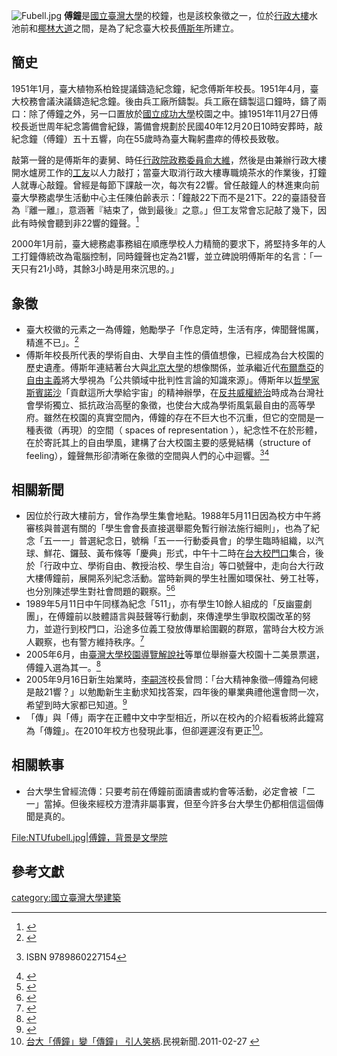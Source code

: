 {{coord|25|1|1.71|N|121|32|12.35|E|display=title}}
[[File:Fubell.jpg|thumb]]
'''傅鐘'''是[[國立臺灣大學|國立臺灣大學]]的校鐘，也是該校象徵之一，位於[[國立臺灣大學行政大樓|行政大樓]]水池前和[[椰林大道|椰林大道]]之間，是為了紀念臺大校長[[傅斯年|傅斯年]]所建立。

==簡史==
1951年1月，臺大植物系柏銓提議鑄造紀念鐘，紀念傅斯年校長。1951年4月，臺大校務會議決議鑄造紀念鐘。{{R|校史稿|page1=634}}後由兵工廠所鑄製。兵工廠在鑄製這口鐘時，鑄了兩口：除了傅鐘之外，另一口置放於[[國立成功大學|國立成功大學]]校園之中。據1951年11月27日傅校長逝世周年紀念籌備會紀錄，籌備會規劃於民國40年12月20日10時安葬時，敲紀念鐘（傅鐘）五十五響，向在55歲時為臺大鞠躬盡瘁的傅校長致敬。

敲第一聲的是傅斯年的妻舅、時任[[行政院政務委員|行政院政務委員]][[俞大維|俞大維]]，然後是由兼辦行政大樓開水爐房工作的[[工友|工友]]以人力敲打；當臺大取消行政大樓專職燒茶水的作業後，打鐘人就專心敲鐘。曾經是每節下課敲一次，每次有22響。曾任敲鐘人的林進東向前臺大學務處學生活動中心主任陳伯齡表示：「鐘敲22下而不是21下。22的臺語發音為『離一離』，意涵著『結束了，做到最後』之意。」但工友常會忘記敲了幾下，因此有時候會聽到非22響的鐘聲。<ref name="校史部落格">{{cite article|title=傅鐘到底敲幾響？|author=陳伯齡|work=[[國立臺灣大學校史館|國立臺灣大學校史館]]網站|accessdate=2013-01-02|date=2006-03-17}}</ref>

2000年1月前，臺大總務處事務組在順應學校人力精簡的要求下，將堅持多年的人工打鐘傳統改為電腦控制，同時鐘聲也定為21響，並立碑說明傅斯年的名言：「一天只有21小時，其餘3小時是用來沉思的。」

==象徵==
*臺大校徽的元素之一為傅鐘，勉勵學子「作息定時，生活有序，俾聞聲惕厲，精進不已」。<ref name="校徽">{{cite web|title=認識台大 校徽|accessdate=|url=https://www.ntu.edu.tw/about/emblem.html|archive-date=2020-06-10|archive-url=https://web.archive.org/web/20200610205742/https://www.ntu.edu.tw/about/emblem.html|dead-url=no}}</ref>
*傅斯年校長所代表的學術自由、大學自主性的價值想像，已經成為台大校園的歷史遺產。傅斯年連結著台大與[[北京大學|北京大學]]的想像關係，並承繼近代[[布爾喬亞|布爾喬亞]]的[[自由主義|自由主義]]將大學視為「公共領域中批判性言論的知識來源」。傅斯年以[[哲學家|哲學家]][[巴魯赫·斯賓諾莎|斯賓諾沙]]「貢獻這所大學給宇宙」的精神辦學，在[[反共|反共]][[威權統治|威權統治]]時成為台灣社會學術獨立、抵抗政治高壓的象徵，也使台大成為學術風氣最自由的高等學府。雖然在校園的真實空間內，傅鐘的存在不巨大也不沉重，但它的空間是一種表徵（再現）的空間（ spaces of representation ），紀念性不在於形體，在於寄託其上的自由學風，建構了台大校園主要的感覺結構（structure of feeling），鐘聲無形卻清晰在象徵的空間與人們的心中迴響。<ref name="夏鑄九">{{cite book|author=夏鑄九|date=2010-05|title=夏鑄九的台大校園時空漫步|publisher=台大出版中心|page=94.95}}ISBN 9789860227154</ref><ref name="臺大校園十二美景">{{cite web|title=臺大校園十二美景|accessdate=2013-01-02|url=http://www.ntu.edu.tw/12scence/04.htm|archive-date=2020-08-22|archive-url=https://web.archive.org/web/20200822061054/https://www.ntu.edu.tw/12scence/04.htm|dead-url=no}}</ref>

==相關新聞==
*因位於行政大樓前方，曾作為學生集會地點。1988年5月11日因為校方中午將審核與普選有關的「學生會會長直接選舉罷免暫行辦法施行細則」，也為了紀念「五一一」普選紀念日，號稱「五一一行動委員會」的學生臨時組織，以汽球、鮮花、鑼鼓、黃布條等「慶典」形式，中午十二時在[[國立臺灣大學校門|台大校門口]]集合，後於「行政中立、學術自由、教授治校、學生自治」等口號聲中，走向台大行政大樓傅鐘前，展開系列紀念活動。當時新興的學生社團如環保社、勞工社等，也分別陳述學生對社會問題的觀察。<ref name="1988普選紀念1">{{cite news|title=台大普選日 山雨欲來 "五一一"活動展開 反對行列加入 代表選舉秀出雙胞 發展備受矚目|author=張麗伽|work=聯合晚報|page=11|date=1988-05-11}}</ref><ref name="1988普選紀念2">{{cite news|title=台大學生紀念普選日 椰林大道掛滿黃布條|author=台北訊|work=聯合報|page=2|date=1988-05-12}}</ref>
*1989年5月11日中午同樣為紀念「511」，亦有學生10餘人組成的「反幽靈劇團」，在傅鐘前以肢體語言與鼓聲等行動劇，來傳達學生爭取校園改革的努力，並遊行到校門口，沿途多位義工發放傳單給圍觀的群眾，當時台大校方派人觀察，也有警方維持秩序。<ref name="">{{cite news|title=台大異議學生社團 演行動劇紀念511|author=葉陸裔|work=聯合晚報|page=4|date=1989-05-11}}</ref>
*2005年6月，由[[臺灣大學校園導覽解說社|臺灣大學校園導覽解說社]]等單位舉辦臺大校園十二美景票選，傅鐘入選為其一。<ref name="臺大校園十二美景">{{cite web|title=臺大校園十二美景|accessdate=2013-01-02|url=http://www.ntu.edu.tw/12scence/04.htm}}</ref>
*2005年9月16日新生始業時，[[李嗣涔|李嗣涔]]校長曾問：「台大精神象徵─傅鐘為何總是敲21響？」以勉勵新生主動求知找答案，四年後的畢業典禮他還會問一次，希望到時大家都已知道。<ref name="始業式">{{cite news|title=始業式 李嗣涔問新生：台大傅鐘 為何21響？|author=張錦弘|date=2005-09-17|work=聯合報}}</ref>
*「傳」與「傅」兩字在正體中文中字型相近，所以在校內的介紹看板將此鐘寫為「傳鐘」。在2010年校方也發現此事，但卻遲遲沒有更正<ref name="台大「傅鐘」變「傳鐘」 引人笑柄">[http://tw.news.yahoo.com/article/url/d/a/110227/11/2n56m.html 台大「傅鐘」變「傳鐘」 引人笑柄].民視新聞.2011-02-27 {{Wayback|url=http://tw.news.yahoo.com/article/url/d/a/110227/11/2n56m.html |date=20110301141958 }}</ref>。

==相關軼事==
*台大學生曾經流傳：只要考前在傅鐘前面讀書或約會等活動，必定會被「二一」當掉。但後來經校方澄清非屬事實，但至今許多台大學生仍都相信這個傳聞是真的。
<gallery>
File:NTUfubell.jpg|傅鐘，背景是文學院
</gallery>

==參考文獻==
{{reflist|refs=
<ref name="校史稿">{{cite book |title=國立臺灣大學校史稿 (1928~2004) |publisher=國立臺灣大學出版中心 |date=2005-06 |ISBN=986-00-1170-2}}</ref>
}}

{{臺灣大學景點}}

[[category:國立臺灣大學建築|category:國立臺灣大學建築]]